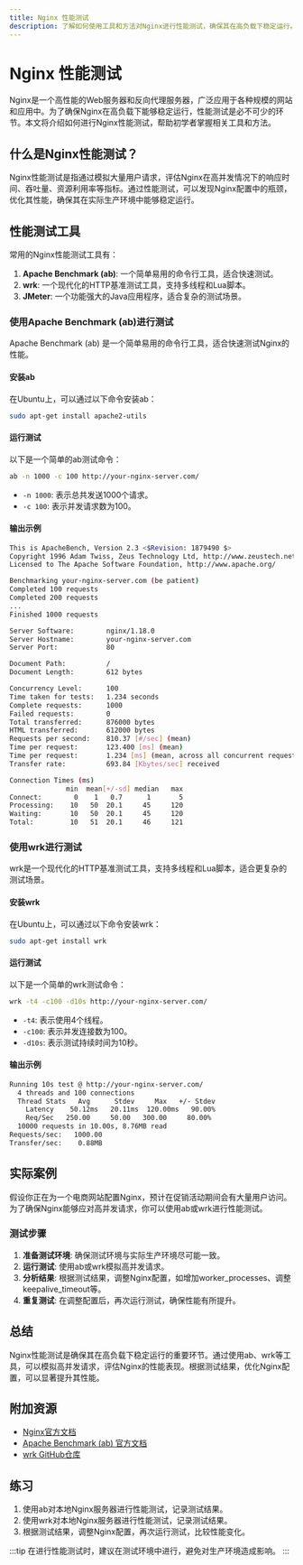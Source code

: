 ```yaml
---
title: Nginx 性能测试
description: 了解如何使用工具和方法对Nginx进行性能测试，确保其在高负载下稳定运行。
---
```


# Nginx 性能测试

Nginx是一个高性能的Web服务器和反向代理服务器，广泛应用于各种规模的网站和应用中。为了确保Nginx在高负载下能够稳定运行，性能测试是必不可少的环节。本文将介绍如何进行Nginx性能测试，帮助初学者掌握相关工具和方法。

## 什么是Nginx性能测试？

Nginx性能测试是指通过模拟大量用户请求，评估Nginx在高并发情况下的响应时间、吞吐量、资源利用率等指标。通过性能测试，可以发现Nginx配置中的瓶颈，优化其性能，确保其在实际生产环境中能够稳定运行。

## 性能测试工具

常用的Nginx性能测试工具有：

1. **Apache Benchmark (ab)**: 一个简单易用的命令行工具，适合快速测试。
2. **wrk**: 一个现代化的HTTP基准测试工具，支持多线程和Lua脚本。
3. **JMeter**: 一个功能强大的Java应用程序，适合复杂的测试场景。

### 使用Apache Benchmark (ab)进行测试

Apache Benchmark (ab) 是一个简单易用的命令行工具，适合快速测试Nginx的性能。

#### 安装ab

在Ubuntu上，可以通过以下命令安装ab：

```bash
sudo apt-get install apache2-utils
```

#### 运行测试

以下是一个简单的ab测试命令：

```bash
ab -n 1000 -c 100 http://your-nginx-server.com/
```

- `-n 1000`: 表示总共发送1000个请求。
- `-c 100`: 表示并发请求数为100。

#### 输出示例

```bash
This is ApacheBench, Version 2.3 <$Revision: 1879490 $>
Copyright 1996 Adam Twiss, Zeus Technology Ltd, http://www.zeustech.net/
Licensed to The Apache Software Foundation, http://www.apache.org/

Benchmarking your-nginx-server.com (be patient)
Completed 100 requests
Completed 200 requests
...
Finished 1000 requests

Server Software:        nginx/1.18.0
Server Hostname:        your-nginx-server.com
Server Port:            80

Document Path:          /
Document Length:        612 bytes

Concurrency Level:      100
Time taken for tests:   1.234 seconds
Complete requests:      1000
Failed requests:        0
Total transferred:      876000 bytes
HTML transferred:       612000 bytes
Requests per second:    810.37 [#/sec] (mean)
Time per request:       123.400 [ms] (mean)
Time per request:       1.234 [ms] (mean, across all concurrent requests)
Transfer rate:          693.84 [Kbytes/sec] received

Connection Times (ms)
              min  mean[+/-sd] median   max
Connect:        0    1   0.7      1       5
Processing:    10   50  20.1     45     120
Waiting:       10   50  20.1     45     120
Total:         10   51  20.1     46     121
```

### 使用wrk进行测试

wrk是一个现代化的HTTP基准测试工具，支持多线程和Lua脚本，适合更复杂的测试场景。

#### 安装wrk

在Ubuntu上，可以通过以下命令安装wrk：

```bash
sudo apt-get install wrk
```

#### 运行测试

以下是一个简单的wrk测试命令：

```bash
wrk -t4 -c100 -d10s http://your-nginx-server.com/
```

- `-t4`: 表示使用4个线程。
- `-c100`: 表示并发连接数为100。
- `-d10s`: 表示测试持续时间为10秒。

#### 输出示例

```bash
Running 10s test @ http://your-nginx-server.com/
  4 threads and 100 connections
  Thread Stats   Avg      Stdev     Max   +/- Stdev
    Latency    50.12ms   20.11ms  120.00ms   90.00%
    Req/Sec   250.00     50.00   300.00     80.00%
  10000 requests in 10.00s, 8.76MB read
Requests/sec:   1000.00
Transfer/sec:    0.88MB
```

## 实际案例

假设你正在为一个电商网站配置Nginx，预计在促销活动期间会有大量用户访问。为了确保Nginx能够应对高并发请求，你可以使用ab或wrk进行性能测试。

### 测试步骤

1. **准备测试环境**: 确保测试环境与实际生产环境尽可能一致。
2. **运行测试**: 使用ab或wrk模拟高并发请求。
3. **分析结果**: 根据测试结果，调整Nginx配置，如增加worker_processes、调整keepalive_timeout等。
4. **重复测试**: 在调整配置后，再次运行测试，确保性能有所提升。

## 总结

Nginx性能测试是确保其在高负载下稳定运行的重要环节。通过使用ab、wrk等工具，可以模拟高并发请求，评估Nginx的性能表现。根据测试结果，优化Nginx配置，可以显著提升其性能。

## 附加资源

- [Nginx官方文档](https://nginx.org/en/docs/)
- [Apache Benchmark (ab) 官方文档](https://httpd.apache.org/docs/2.4/programs/ab.html)
- [wrk GitHub仓库](https://github.com/wg/wrk)

## 练习

1. 使用ab对本地Nginx服务器进行性能测试，记录测试结果。
2. 使用wrk对本地Nginx服务器进行性能测试，记录测试结果。
3. 根据测试结果，调整Nginx配置，再次运行测试，比较性能变化。

:::tip
在进行性能测试时，建议在测试环境中进行，避免对生产环境造成影响。
:::